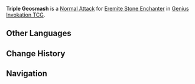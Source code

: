 {{Genius Invokation TCG Skill Infobox
|image      = Triple Geosmash Character Card Skill.png
|type       = Normal Attack
|character  = Eremite Stone Enchanter
|element    = Geo
|matching   = 1
|unaligned  = 2
|effect     = Deals 2 '''Physical DMG'''.
|order      = 1
}}
'''Triple Geosmash''' is a [[Character Card Normal Attack|Normal Attack]] for [[Eremite Stone Enchanter (Character Card)|Eremite Stone Enchanter]] in [[Genius Invokation TCG]].

==Other Languages==
{{Other Languages
|en      = Triple Geosmash
|zhs     = 三重岩击
|zhs_rm  = Sānchóng Yánjī
|zht     = 三重岩擊
|zht_rm  = Sānchóng Yánjī
|zh_tl   = Triple {{lex|Geo|zh}} Strike
|ja      = トリプル岩撃
|ja_rm   = Toripuru Iwageki{{Assumed}}
|ja_tl   = Triple {{Lex|Geo|ja}} Smash
|ko      = 삼중암격
|ko_rm   = 
|ko_tl   = 
|es      = Geogolpe triple
|es_tl   = Triple Geostrike
|fr      = Triple frappe sismique
|fr_tl   = Triple Seismic Strike
|ru      = Тройной камнепад
|ru_tl   = 
|th      = Triple Geosmash
|vi      = Nham Kích Ba Lượt
|vi_tl   = 
|de      = Dreifache Felsschläge
|de_tl   = Triple Rock Strikes
|id      = Triple Geosmash
|pt      = Golpe Sísmico Triplo
|pt_tl   = 
|tr      = Üçlü Toprak Saldırısı
|tr_tl   = 
|it      = Geocolpo triplo
|it_tl   = 
}}

==Change History==
{{Change History|4.3}}

==Navigation==
{{Genius Invokation TCG Skill Navbox|Eremite Stone Enchanter}}
